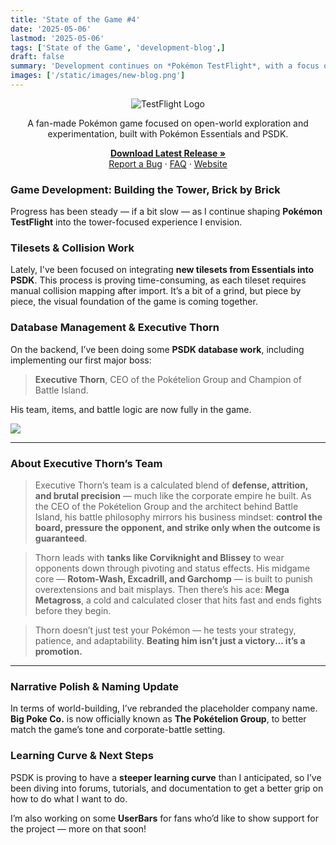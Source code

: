 ```yaml
---
title: 'State of the Game #4'
date: '2025-05-06'
lastmod: '2025-05-06'
tags: ['State of the Game', 'development-blog',]
draft: false
summary: 'Development continues on *Pokémon TestFlight*, with a focus on tile integration, boss design, and narrative polish. Meet Executive Thorn—Battle Island’s calculating Champion—and get a glimpse at the systems that bring the tower to life.'
images: ['/static/images/new-blog.png']
---
```


<div align="center">
  <img src="https://i.imgur.com/X1N3ADz.png" alt="TestFlight Logo" />
</div>

<div align="center">
  <p>
    A fan-made Pokémon game focused on open-world exploration and experimentation, built with Pokémon Essentials and PSDK.
  </p>
  <p>
    <a href="https://github.com/EmeraldVoid/Pokemon-TestFlight/releases"><strong>Download Latest Release »</strong></a>
    <br />
    <a href="https://github.com/EmeraldVoid/Pokemon-TestFlight/issues">Report a Bug</a>
    ·
    <a href="https://github.com/EmeraldVoid/Pokemon-TestFlight?tab=readme-ov-file#faq">FAQ</a>
    ·
    <a href="https://emeraldvoid.github.io/Pokemon-TestFlight/index.html">Website</a>
  </p>
</div>

### Game Development: Building the Tower, Brick by Brick

Progress has been steady — if a bit slow — as I continue shaping **Pokémon TestFlight** into the tower-focused experience I envision.

### Tilesets & Collision Work

Lately, I've been focused on integrating **new tilesets from Essentials into PSDK**. This process is proving time-consuming, as each tileset requires manual collision mapping after import. It’s a bit of a grind, but piece by piece, the visual foundation of the game is coming together.

### Database Management & Executive Thorn

On the backend, I’ve been doing some **PSDK database work**, including implementing our first major boss:

> **Executive Thorn**, CEO of the Pokételion Group and Champion of Battle Island.

His team, items, and battle logic are now fully in the game.

<img align="center" src="https://i.imgur.com/v2z0AA5.png">

---

### About Executive Thorn’s Team

> Executive Thorn’s team is a calculated blend of **defense, attrition, and brutal precision** — much like the corporate empire he built. As the CEO of the Pokételion Group and the architect behind Battle Island, his battle philosophy mirrors his business mindset: **control the board, pressure the opponent, and strike only when the outcome is guaranteed**.

> Thorn leads with **tanks like Corviknight and Blissey** to wear opponents down through pivoting and status effects. His midgame core — **Rotom-Wash, Excadrill, and Garchomp** — is built to punish overextensions and bait misplays. Then there’s his ace: **Mega Metagross**, a cold and calculated closer that hits fast and ends fights before they begin.

> Thorn doesn’t just test your Pokémon — he tests your strategy, patience, and adaptability. **Beating him isn’t just a victory... it’s a promotion.**

---

### Narrative Polish & Naming Update

In terms of world-building, I’ve rebranded the placeholder company name. **Big Poke Co.** is now officially known as **The Pokételion Group**, to better match the game’s tone and corporate-battle setting.

### Learning Curve & Next Steps

PSDK is proving to have a **steeper learning curve** than I anticipated, so I’ve been diving into forums, tutorials, and documentation to get a better grip on how to do what I want to do.

I’m also working on some **UserBars** for fans who’d like to show support for the project — more on that soon!